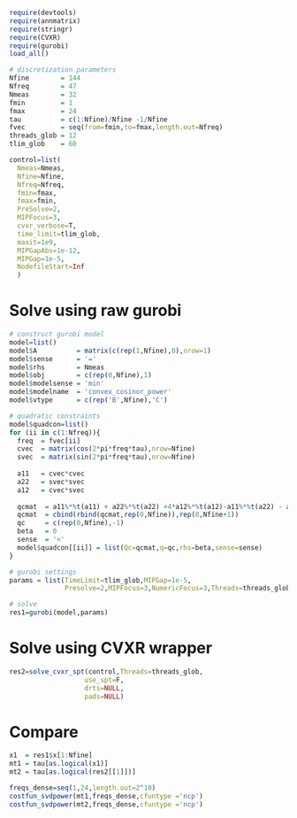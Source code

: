 
```r
require(devtools)
require(annmatrix)
require(stringr)
require(CVXR)
require(gurobi)
load_all()

# discretization parameters
Nfine        = 144      
Nfreq        = 47 
Nmeas        = 32 
fmin         = 1
fmax         = 24
tau          = c(1:Nfine)/Nfine -1/Nfine 
fvec         = seq(from=fmin,to=fmax,length.out=Nfreq)
threads_glob = 12
tlim_glob    = 60 

control=list(
  Nmeas=Nmeas,
  Nfine=Nfine,
  Nfreq=Nfreq,
  fmin=fmax,
  fmax=fmin,
  PreSolve=2,
  MIPFocus=3,
  cvxr_verbose=T,
  time_limit=tlim_glob,
  maxit=1e9,
  MIPGapAbs=1e-12,
  MIPGap=1e-5,
  NodefileStart=Inf
  )
```
# Solve using raw gurobi
```r

# construct gurobi model
model=list()
model$A          = matrix(c(rep(1,Nfine),0),nrow=1)
model$sense      = '='
model$rhs        = Nmeas
model$obj        = c(rep(0,Nfine),1)
model$modelsense = 'min'
model$modelname  = 'convex_cosinor_power'
model$vtype      = c(rep('B',Nfine),'C')

# quadratic constraints
model$quadcon=list()
for (ii in c(1:Nfreq)){
  freq  = fvec[ii]
  cvec  = matrix(cos(2*pi*freq*tau),nrow=Nfine)
  svec  = matrix(sin(2*pi*freq*tau),nrow=Nfine)
  
  a11   = cvec*cvec
  a22   = svec*svec
  a12   = cvec*svec
  
  qcmat  = a11%*%t(a11) + a22%*%t(a22) +4*a12%*%t(a12)-a11%*%t(a22) - a22%*%t(a11)
  qcmat  = cbind(rbind(qcmat,rep(0,Nfine)),rep(0,Nfine+1))
  qc     = c(rep(0,Nfine),-1)
  beta   = 0
  sense  = '<'
  model$quadcon[[ii]] = list(Qc=qcmat,q=qc,rhs=beta,sense=sense)
}

# gurobi settings
params = list(TimeLimit=tlim_glob,MIPGap=1e-5,
              Presolve=2,MIPFocus=3,NumericFocus=3,Threads=threads_glob)

# solve
res1=gurobi(model,params)
```
# Solve using CVXR wrapper
```r
res2=solve_cvxr_spt(control,Threads=threads_glob,
                   use_spt=F,
                   drts=NULL,
                   pads=NULL)

```

# Compare
```r
x1  = res1$x[1:Nfine]
mt1 = tau[as.logical(x1)]
mt2 = tau[as.logical(res2[[1]])]

freqs_dense=seq(1,24,length.out=2^10)
costfun_svdpower(mt1,freqs_dense,cfuntype ='ncp')
costfun_svdpower(mt2,freqs_dense,cfuntype ='ncp')
```